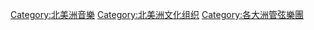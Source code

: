 [[Category:北美洲音樂|Category:北美洲音樂]]
[[Category:北美洲文化组织|Category:北美洲文化组织]]
[[Category:各大洲管弦樂團|Category:各大洲管弦樂團]]